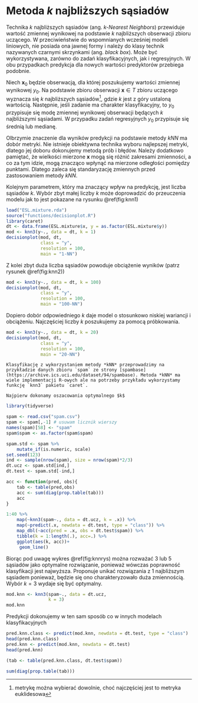 # Metoda $k$ najbliższych sąsiadów

Technika $k$ najbliższych sąsiadów (ang. *$k$-Nearest Neighbors*) przewiduje wartość zmiennej wynikowej na podstawie $k$ najbliższych obserwacji zbioru uczącego. W przeciwieństwie do wspomnianych wcześniej modeli liniowych, nie posiada ona jawnej formy i należy do klasy technik nazywanych czarnymi skrzynkami (ang. *black box*). Może być wykorzystywana, zarówno do zadań klasyfikacyjnych, jak i regresyjnych. W obu przypadkach predykcja dla nowych wartości predyktorów przebiega podobnie. 

Niech $\boldsymbol x_0$ będzie obserwacją, dla której poszukujemy wartości zmiennej wynikowej $y_0$. Na podstawie zbioru obserwacji $\boldsymbol x\in T$ zbioru uczącego wyznacza się $k$ najbliższych sąsiadów^[metrykę można wybierać dowolnie, choć najczęściej jest to metryka euklidesowa], gdzie $k$ jest z góry ustaloną wartością. Następnie, jeśli zadanie ma charakter klasyfikacyjny, to $y_0$ przypisuje się modę zmiennej wynikowej obserwacji będących $k$ najbliższymi sąsiadami. W przypadku zadań regresyjnych $y_0$ przypisuje się średnią lub medianę.

Olbrzymie znaczenie dla wyników predykcji na podstawie metody *kNN* ma dobór metryki. Nie istnieje obiektywna technika wyboru najlepszej metryki, dlatego jej doboru dokonujemy metodą prób i błędów. Należy dodatkowo pamiętać, że wielkości mierzone $\boldsymbol x$ mogą się różnić zakresami zmienności, a co za tym idzie, mogą znacząco wpłynąć na mierzone odległości pomiędzy punktami. Dlatego zaleca się standaryzację zmiennych przed zastosowaniem metody *kNN*.

Kolejnym parametrem, który ma znaczący wpływ na predykcję, jest liczba sąsiadów $k$. Wybór zbyt małej liczby $k$ może doprowadzić do przeuczenia modelu jak to jest pokazane na rysunku \@ref(fig:knn1)


```r
load("ESL.mixture.rda")
source("functions/decisionplot.R")
library(caret)
dt <- data.frame(ESL.mixture$x, y = as.factor(ESL.mixture$y))
mod <- knn3(y~., data = dt, k = 1)
decisionplot(mod, dt, 
             class = "y", 
             resolution = 100,
             main = "1-NN")
```

Z kolei zbyt duża liczba sąsiadów powoduje obciążenie wyników (patrz rysunek \@ref(fig:knn2))

```r
mod <- knn3(y~., data = dt, k = 100)
decisionplot(mod, dt, 
             class = "y", 
             resolution = 100,
             main = "100-NN")
```

Dopiero dobór odpowiedniego $k$ daje model o stosunkowo niskiej wariancji i obciążeniu. Najczęściej liczby $k$ poszukujemy za pomocą próbkowania.

```r
mod <- knn3(y~., data = dt, k = 20)
decisionplot(mod, dt, 
             class = "y", 
             resolution = 100,
             main = "20-NN")
```

```example
Klasyfikację z wykorzystaniem metody *kNN* przeprowadzimy na przykładzie danych zbioru `spam` ze strony [spambase](https://archive.ics.uci.edu/dataset/94/spambase). Metoda *kNN* ma wiele implementacji R-owych ale na potrzeby przykładu wykorzystamy funkcję `knn3` pakietu `caret`. 

Najpierw dokonamy oszacowania optymalnego $k$
```

```r
library(tidyverse)

spam <- read.csv("spam.csv")
spam <- spam[,-1] # usuwam licznik wierszy
names(spam)[58] <- "spam"
spam$spam <- as.factor(spam$spam)

spam.std <- spam %>% 
    mutate_if(is.numeric, scale)
set.seed(123)
ind <- sample(nrow(spam), size = nrow(spam)*2/3)
dt.ucz <- spam.std[ind,]
dt.test <- spam.std[-ind,]

acc <- function(pred, obs){
    tab <- table(pred,obs)
    acc <- sum(diag(prop.table(tab)))
    acc
}

1:40 %>% 
    map(~knn3(spam~., data = dt.ucz, k = .x)) %>% 
    map(~predict(.x, newdata = dt.test, type = "class")) %>% 
    map_dbl(~acc(pred = .x, obs = dt.test$spam)) %>% 
    tibble(k = 1:length(.), acc=.) %>% 
    ggplot(aes(k, acc))+
     geom_line()
```

Biorąc pod uwagę wykres \@ref(fig:knnrys) można rozważać 3 lub 5 sąsiadów jako optymalne rozwiązanie, ponieważ wówczas poprawność klasyfikacji jest najwyższa. Proponuje unikać rozwiązania z 1 najbliższym sąsiadem ponieważ, będzie się ono charakteryzowało duża zmiennością. Wybór $k=3$ wydaje się być optymalny.

```r
mod.knn <- knn3(spam~., data = dt.ucz,
                k = 3)
mod.knn
```


Predykcji dokonujemy w ten sam sposób co w innych modelach klasyfikacyjnych 

```r
pred.knn.class <- predict(mod.knn, newdata = dt.test, type = "class")
head(pred.knn.class)
pred.knn <- predict(mod.knn, newdata = dt.test)
head(pred.knn)

(tab <- table(pred.knn.class, dt.test$spam))

sum(diag(prop.table(tab)))
```

